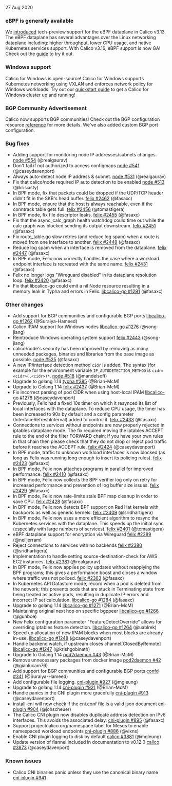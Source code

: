 
27 Aug 2020

### eBPF is generally available

We [introduced](https://www.projectcalico.org/introducing-the-calico-ebpf-dataplane/) tech-preview support for the eBPF dataplane in Calico v3.13. The eBPF dataplane has several advantages over the Linux networking dataplane including: higher throughput, lower CPU usage, and native Kubernetes services support. With Calico v3.16, eBPF support is now GA! Check out the [guide](/operations/enabling-bpf/) to try it out.

### Windows support

Calico for Windows is open-source! Calico for Windows supports Kubernetes networking using VXLAN and enforces network policy for Windows workloads. Try out our [quickstart guide](/windows-calico/quickstart) to get a Calico for Windows cluster up and running!

### BGP Community Advertisement

Calico now supports BGP communities! Check out the BGP configuration resource [reference](../../reference/resources/bgpconfig.mdx#communities) for more details. We've also added custom BGP port configuration.

### Bug fixes

- Adding support for monitoring node IP addresses/subnets changes. [node #554](https://github.com/projectcalico/node/pull/554) (@realgaurav)
- Don't fail if not authorized to access configmaps [node #541](https://github.com/projectcalico/node/pull/541) (@caseydavenport)
- Always auto-detect node IP address & subnet. [node #531](https://github.com/projectcalico/node/pull/531) (@realgaurav)
- Fix that calico/node required IP auto detection to be enabled [node #513](https://github.com/projectcalico/node/pull/513) (@krisiasty)
- In BPF mode, fix that packets could be dropped if the UDP/TCP header didn't fit in the SKB's head buffer. [felix #2462](https://github.com/projectcalico/felix/pull/2462) (@fasaxc)
- In BPF mode, ensure that the host is always reachable, even if the conntrack table gets full. [felix #2456](https://github.com/projectcalico/felix/pull/2456) (@tomastigera)
- In BPF mode, fix file descriptor leaks. [felix #2455](https://github.com/projectcalico/felix/pull/2455) (@fasaxc)
- Fix that the async_calc_graph health watchdog could time out while the calc graph was blocked sending its output downstream. [felix #2451](https://github.com/projectcalico/felix/pull/2451) (@fasaxc)
- Fix route_table.go slow retries (and reduce log spam) when a route is moved from one interface to another. [felix #2448](https://github.com/projectcalico/felix/pull/2448) (@fasaxc)
- Reduce log spam when an interface is removed from the dataplane. [felix #2447](https://github.com/projectcalico/felix/pull/2447) (@fasaxc)
- In BPF mode, Felix now correctly handles the case where a workload endpoint interface is recreated with the same name. [felix #2431](https://github.com/projectcalico/felix/pull/2431) (@fasaxc)
- Felix no longer logs "Wireguard disabled" in its dataplane resolution loop. [felix #2420](https://github.com/projectcalico/felix/pull/2420) (@fasaxc)
- Fix that libcalico-go could emit a nil Node resource resulting in a memory leak in Typha and errors in Felix. [libcalico-go #1291](https://github.com/projectcalico/libcalico-go/pull/1291) (@fasaxc)

### Other changes

- Add support for BGP communities and configurable BGP ports [libcalico-go #1262](https://github.com/projectcalico/libcalico-go/pull/1262) (@Suraiya-Hameed)
- Calico IPAM support for Windows nodes [libcalico-go #1276](https://github.com/projectcalico/libcalico-go/pull/1276) (@song-jiang)
- Reintroduce Windows operating system support [felix #2443](https://github.com/projectcalico/felix/pull/2443) (@song-jiang)
- calico/node's security has been improved by removing as many unneeded packages, binaries and libraries from the base image as possible. [node #525](https://github.com/projectcalico/node/pull/525) (@fasaxc)
- A new IP/interface detection method `cidr` is added. The syntax (for example for the environment variable `IP_AUTODETECTION_METHOD` is `cidr=<cidr>(,<cidr>)*`. [node #518](https://github.com/projectcalico/node/pull/518) (@mandelsoft)
- Upgrade to golang 1.14 [typha #385](https://github.com/projectcalico/typha/pull/385) (@Brian-McM)
- Upgrade to Golang 1.14 [felix #2437](https://github.com/projectcalico/felix/pull/2437) (@Brian-McM)
- Fix incorrect parsing of pod CIDR when using host-local IPAM [libcalico-go #1278](https://github.com/projectcalico/libcalico-go/pull/1278) (@caseydavenport)
- Previously, Felix had a fixed 10s timer on which it resynced its list of local interfaces with the dataplane. To reduce CPU usage, the timer has been increased to 90s by default and a config parameter (InterfaceRefreshInterval) added to control it. [felix #2433](https://github.com/projectcalico/felix/pull/2433) (@fasaxc)
- Connections to services without endpoints are now properly rejected in iptables dataplane mode. The fix required moving the iptables ACCEPT rule to the end of the filter FORWARD chain; if you have your own rules in that chain then please check that they do not drop or reject pod traffic before it reaches the ACCEPT rule. [felix #2424](https://github.com/projectcalico/felix/pull/2424) (@caseydavenport)
- In BPF mode, traffic to unknown workload interfaces is now blocked (as long as Felix was running long enough to insert its policing rules). [felix #2423](https://github.com/projectcalico/felix/pull/2423) (@fasaxc)
- In BPF mode, Felix now attaches programs in parallel for improved performance. [felix #2410](https://github.com/projectcalico/felix/pull/2410) (@fasaxc)
- In BPF mode, Felix now collects the BPF verifier log only on retry for increased performance and prevention of log buffer size issues. [felix #2429](https://github.com/projectcalico/felix/pull/2429) (@fasaxc)
- In BPF mode, Felix now rate-limits stale BPF map cleanup in order to save CPU. [felix #2428](https://github.com/projectcalico/felix/pull/2428) (@fasaxc)
- In BPF mode, Felix now detects BPF support on Red Hat kernels with backports as well as generic kernels. [felix #2409](https://github.com/projectcalico/felix/pull/2409) (@sridhartigera)
- In BPF mode, Felix now uses a more efficient algorithm to resync the Kubernetes services with the dataplane. This speeds up the initial sync (especially with large numbers of services). [felix #2401](https://github.com/projectcalico/felix/pull/2401) (@tomastigera)
- eBPF dataplane support for encryption via Wireguard [felix #2389](https://github.com/projectcalico/felix/pull/2389) (@neiljerram)
- Reject connections to services with no backends [felix #2380](https://github.com/projectcalico/felix/pull/2380) (@sridhartigera)
- Implementation to handle setting source-destination-check for AWS EC2 instances. [felix #2381](https://github.com/projectcalico/felix/pull/2381) (@realgaurav)
- In BPF mode, Felix now applies policy updates without reapplying the BPF programs; this gives a performance boost and closes a window where traffic was not policed. [felix #2363](https://github.com/projectcalico/felix/pull/2363) (@fasaxc)
- In Kubernetes API Datastore mode, record when a pod is deleted from the network; this prevents pods that are stuck in Terminating state from being treated as active pods, resulting in duplicate IP errors and incorrect IP set calculation. [libcalico-go #1284](https://github.com/projectcalico/libcalico-go/pull/1284) (@fasaxc)
- Upgrade to golang 1.14 [libcalico-go #1271](https://github.com/projectcalico/libcalico-go/pull/1271) (@Brian-McM)
- Maintaining original next hop on specific bgppeer [libcalico-go #1266](https://github.com/projectcalico/libcalico-go/pull/1266) (@gunboe)
- New Felix configuration parameter "FeatureDetectOverride" allows for overriding iptables feature detection. [libcalico-go #1264](https://github.com/projectcalico/libcalico-go/pull/1264) (@uablrek)
- Speed up allocation of new IPAM blocks when most blocks are already in-use. [libcalico-go #1248](https://github.com/projectcalico/libcalico-go/pull/1248) (@caseydavenport)
- Handle backend watch, if upstream closes channel[ClosedByRemote] [libcalico-go #1247](https://github.com/projectcalico/libcalico-go/pull/1247) (@krishgobinath)
- Upgrade to Golang 1.14 [pod2daemon #43](https://github.com/projectcalico/pod2daemon/pull/43) (@Brian-McM)
- Remove unnecessary packages from docker image [pod2daemon #42](https://github.com/projectcalico/pod2daemon/pull/42) (@gianlucam76)
- Add support for BGP communities and configurable BGP ports [confd #341](https://github.com/projectcalico/confd/pull/341) (@Suraiya-Hameed)
- Add configurable file logging. [cni-plugin #927](https://github.com/projectcalico/cni-plugin/pull/927) (@mgleung)
- Upgrade to golang 1.14 [cni-plugin #921](https://github.com/projectcalico/cni-plugin/pull/921) (@Brian-McM)
- Handle panics in the CNI plugin more gracefully [cni-plugin #913](https://github.com/projectcalico/cni-plugin/pull/913) (@caseydavenport)
- install-cni will now check if the cni.conf file is a valid json document [cni-plugin #904](https://github.com/projectcalico/cni-plugin/pull/904) (@johscheuer)
- The Calico CNI plugin now disables duplicate address detection on IPv6 interfaces. This avoids the associated delay. [cni-plugin #895](https://github.com/projectcalico/cni-plugin/pull/895) (@fasaxc)
- Support projectcalico.org/namespace label for Mesos to enable namespaced workload endpoints [cni-plugin #886](https://github.com/projectcalico/cni-plugin/pull/886) (@vixns)
- Enable CNI plugin logging to disk by default [calico #3881](https://github.com/projectcalico/calico/pull/3881) (@mgleung)
- Update version of flannel included in documentation to v0.12.0 [calico #3873](https://github.com/projectcalico/calico/pull/3873) (@caseydavenport)

### Known issues

- Calico CNI binaries panic unless they use the canonical binary name [cni-plugin #941](https://github.com/projectcalico/cni-plugin/issues/941)
